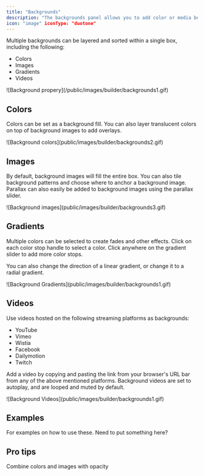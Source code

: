 ```yaml
---
title: "Backgrounds"
description: "The backgrounds panel allows you to add color or media behind content inside of a box. This can be used to create visual interest, separate content, or add depth to your design."
icon: "image" iconType: "duotone"
---
```


Multiple backgrounds can be layered and sorted within a single box, including the following:

- Colors
- Images
- Gradients
- Videos

<Frame>![Background propery](/public/images/builder/backgrounds1.gif)</Frame>

## Colors

Colors can be set as a background fill. You can also layer translucent colors on top of background images to add overlays.

<Frame>![Background colors](public/images/builder/backgrounds2.gif)</Frame>

## Images

By default, background images will fill the entire box. You can also tile background patterns and choose where to anchor a background image. Parallax can also easily be added to background images using the parallax slider.

<Frame>![Background images](public/images/builder/backgrounds3.gif)</Frame>

## Gradients

Multiple colors can be selected to create fades and other effects. Click on each color stop handle to select a color. Click anywhere on the gradient slider to add more color stops.

You can also change the direction of a linear gradient, or change it to a radial gradient.

<Frame>![Background Gradients](public/images/builder/backgrounds1.gif)</Frame>

## Videos

Use videos hosted on the following streaming platforms as backgrounds:

- YouTube
- Vimeo
- Wistia
- Facebook
- Dailymotion
- Twitch

Add a video by copying and pasting the link from your browser's URL bar from any of the above mentioned platforms. Background videos are set to autoplay, and are looped and muted by default.

<Frame>![Background Videos](public/images/builder/backgrounds1.gif)</Frame>

## Examples

<Note>For examples on how to use these. Need to put something here?</Note>

## Pro tips

Combine colors and images with opacity

